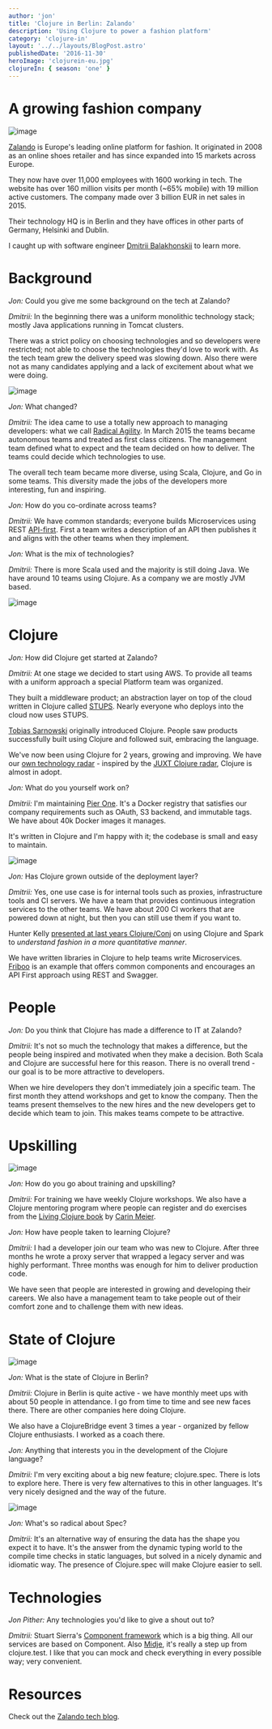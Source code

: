 ```yaml
---
author: 'jon'
title: 'Clojure in Berlin: Zalando'
description: 'Using Clojure to power a fashion platform'
category: 'clojure-in'
layout: '../../layouts/BlogPost.astro'
publishedDate: '2016-11-30'
heroImage: 'clojurein-eu.jpg'
clojureIn: { season: 'one' }
---
```



# A growing fashion company


<Image alt='image' src={z} />

[Zalando](https://www.zalando.de/) is Europe's leading online platform
for fashion. It originated in 2008 as an online shoes retailer and has
since expanded into 15 markets across Europe.

They now have over 11,000 employees with 1600 working in tech. The
website has over 160 million visits per month (\~65% mobile) with 19
million active customers. The company made over 3 billion EUR in net
sales in 2015.

Their technology HQ is in Berlin and they have offices in other parts of
Germany, Helsinki and Dublin.

I caught up with software engineer [Dmitrii
Balakhonskii](https://github.com/dryewo) to learn more.

# Background

_Jon:_ Could you give me some background on the tech at Zalando?

_Dmitrii:_ In the beginning there was a uniform monolithic technology
stack; mostly Java applications running in Tomcat clusters.

There was a strict policy on choosing technologies and so developers
were restricted; not able to choose the technologies they'd love to work
with. As the tech team grew the delivery speed was slowing down. Also
there were not as many candidates applying and a lack of excitement
about what we were doing.


<Image alt='image' src={ra} />

_Jon:_ What changed?

_Dmitrii:_ The idea came to use a totally new approach to managing
developers: what we call [Radical
Agility](https://tech.zalando.com/blog/radical-agility-study-notes/). In
March 2015 the teams became autonomous teams and treated as first class
citizens. The management team defined what to expect and the team
decided on how to deliver. The teams could decide which technologies to
use.

The overall tech team became more diverse, using Scala, Clojure, and Go
in some teams. This diversity made the jobs of the developers more
interesting, fun and inspiring.

_Jon:_ How do you co-ordinate across teams?

_Dmitrii:_ We have common standards; everyone builds Microservices using
REST [API-first](http://www.api-first.com/). First a team writes a
description of an API then publishes it and aligns with the other teams
when they implement.

_Jon:_ What is the mix of technologies?

_Dmitrii:_ There is more Scala used and the majority is still doing
Java. We have around 10 teams using Clojure. As a company we are mostly
JVM based.


<Image alt='image' src={zd} />

# Clojure

_Jon:_ How did Clojure get started at Zalando?

_Dmitrii:_ At one stage we decided to start using AWS. To provide all
teams with a uniform approach a special Platform team was organized.

They built a middleware product; an abstraction layer on top of the
cloud written in Clojure called [STUPS](https://stups.io/). Nearly
everyone who deploys into the cloud now uses STUPS.

[Tobias Sarnowski](https://github.com/sarnowski) originally introduced
Clojure. People saw products successfully built using Clojure and
followed suit, embracing the language.

We've now been using Clojure for 2 years, growing and improving. We have
our [own technology
radar](https://tech.zalando.com/blog/zalando-tech-radar/) - inspired by
the [JUXT Clojure radar](https://juxt.pro/radar.html), Clojure is almost
in adopt.

_Jon:_ What do you yourself work on?

_Dmitrii:_ I'm maintaining [Pier
One](https://github.com/zalando-stups/pierone). It's a Docker registry
that satisfies our company requirements such as OAuth, S3 backend, and
immutable tags. We have about 40k Docker images it manages.

It's written in Clojure and I'm happy with it; the codebase is small and
easy to maintain.


<Image alt='image' src={zh} />

_Jon:_ Has Clojure grown outside of the deployment layer?

_Dmitrii:_ Yes, one use case is for internal tools such as proxies,
infrastructure tools and CI servers. We have a team that provides
continuous integration services to the other teams. We have about 200 CI
workers that are powered down at night, but then you can still use them
if you want to.

Hunter Kelly [presented at last years
Clojure/Conj](https://tech.zalando.com/blog/how-zalandos-using-clojurespark-slides/)
on using Clojure and Spark to _understand fashion in a more quantitative
manner_.

We have written libraries in Clojure to help teams write Microservices.
[Friboo](https://github.com/zalando/friboo) is an example that offers
common components and encourages an API First approach using REST and
Swagger.

# People

_Jon:_ Do you think that Clojure has made a difference to IT at Zalando?

_Dmitrii:_ It's not so much the technology that makes a difference, but
the people being inspired and motivated when they make a decision. Both
Scala and Clojure are successful here for this reason. There is no
overall trend - our goal is to be more attractive to developers.

When we hire developers they don't immediately join a specific team. The
first month they attend workshops and get to know the company. Then the
teams present themselves to the new hires and the new developers get to
decide which team to join. This makes teams compete to be attractive.

# Upskilling


<Image alt='image' src={lc} />

_Jon:_ How do you go about training and upskilling?

_Dmitrii:_ For training we have weekly Clojure workshops. We also have a
Clojure mentoring program where people can register and do exercises
from the [Living Clojure
book](http://shop.oreilly.com/product/0636920034292.do) by [Carin
Meier](https://github.com/gigasquid).

_Jon:_ How have people taken to learning Clojure?

_Dmitrii:_ I had a developer join our team who was new to Clojure. After
three months he wrote a proxy server that wrapped a legacy server and
was highly performant. Three months was enough for him to deliver
production code.

We have seen that people are interested in growing and developing their
careers. We also have a management team to take people out of their
comfort zone and to challenge them with new ideas.

# State of Clojure


<Image alt='image' src={cb} />

_Jon:_ What is the state of Clojure in Berlin?

_Dmitrii:_ Clojure in Berlin is quite active - we have monthly meet ups
with about 50 people in attendance. I go from time to time and see new
faces there. There are other companies here doing Clojure.

We also have a ClojureBridge event 3 times a year - organized by fellow
Clojure enthusiasts. I worked as a coach there.

_Jon:_ Anything that interests you in the development of the Clojure
language?

_Dmitrii:_ I'm very exciting about a big new feature; clojure.spec.
There is lots to explore here. There is very few alternatives to this in
other languages. It's very nicely designed and the way of the future.


<Image alt='image' src={rh} />

_Jon:_ What's so radical about Spec?

_Dmitrii:_ It's an alternative way of ensuring the data has the shape
you expect it to have. It's the answer from the dynamic typing world to
the compile time checks in static languages, but solved in a nicely
dynamic and idiomatic way. The presence of Clojure.spec will make
Clojure easier to sell.

# Technologies

_Jon Pither:_ Any technologies you'd like to give a shout out to?

_Dmitrii:_ Stuart Sierra's [Component
framework](https://github.com/stuartsierra/component) which is a big
thing. All our services are based on Component. Also
[Midje](https://github.com/marick/Midje), it's really a step up from
clojure.test. I like that you can mock and check everything in every
possible way; very convenient.

# Resources

Check out the [Zalando tech blog](https://tech.zalando.com/blog/).
